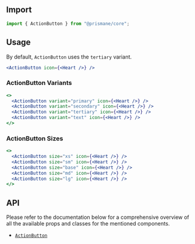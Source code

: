 ## Import

```js
import { ActionButton } from "@prismane/core";
```

## Usage

By default, `ActionButton` uses the `tertiary` variant.

```jsx
<ActionButton icon={<Heart />} />
```

### ActionButton Variants

```jsx
<>
  <ActionButton variant="primary" icon={<Heart />} />
  <ActionButton variant="secondary" icon={<Heart />} />
  <ActionButton variant="tertiary" icon={<Heart />} />
  <ActionButton variant="text" icon={<Heart />} />
</>
```

### ActionButton Sizes

```jsx
<>
  <ActionButton size="xs" icon={<Heart />} />
  <ActionButton size="sm" icon={<Heart />} />
  <ActionButton size="base" icon={<Heart />} />
  <ActionButton size="md" icon={<Heart />} />
  <ActionButton size="lg" icon={<Heart />} />
</>
```

## API

Please refer to the documentation below for a comprehensive overview of all the available props and classes for the mentioned components.

- [`ActionButton`](/docs/components-api/action-button-api)
